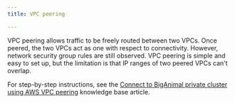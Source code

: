 ```yaml
---
title: VPC peering

---
```



VPC peering allows traffic to be freely routed between two VPCs. Once peered, the two VPCs act as one with respect to connectivity. However, network security group rules are still observed. VPC peering is simple and easy to set up, but the limitation is that IP ranges of two peered VPCs can't overlap.

For step-by-step instructions, see the [Connect to BigAnimal private cluster using AWS VPC peering](https://support.biganimal.com/hc/en-us/articles/6935474150425-AWS-Connect-to-BigAnimal-private-cluster-using-AWS-VPC-peering) knowledge base article.

